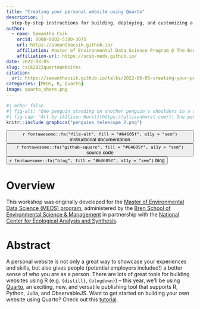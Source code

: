```yaml
---
title: "Creating your personal website using Quarto"
description: |
  step-by-step instructions for building, deploying, and customizing a Quarto website
author:
  - name: Samantha Csik
    orcid: 0000-0002-5300-3075 
    url: https://samanthacsik.github.io/
    affiliation: Master of Environmental Data Science Program @ The Bren School (UCSB) & The National Center for Ecological Analysis and Synthesis
    affiliation-url: https://ucsb-meds.github.io/
date: 2022-08-05
slug: csik2022quartoWebsites
citation: 
  url: https://samanthacsik.github.io/talks/2022-08-05-creating-your-personal-website-using-quarto/
categories: [MEDS, R, Quarto]
image: quarto_share.png
---
```


```r
#| echo: false
#| fig-alt: "One penguin standing on another penguin's shoulders in a snowscape, looking through a telescope at a Quarto logo 'moon' in the night sky."
#| fig-cap: "Art by [Allison Horst](https://allisonhorst.com/): One penguin standing on another penguin's shoulders in a snowscape, looking through a telescope at a Quarto logo 'moon' in the night sky."
knitr::include_graphics("penguins_telescope_2.png")
```

<div class="container">
<div class="center">
<button type="button" class="button-styling" onclick=window.location.href='https://ucsb-meds.github.io/creating-quarto-websites/'>`r fontawesome::fa("file-alt", fill = "#64605f", a11y = "sem")` instructional documentation</button>
<button type="button" class="button-styling" onclick=window.location.href='https://github.com/UCSB-MEDS/creating-quarto-websites'>`r fontawesome::fa("github-square", fill = "#64605f", a11y = "sem")` source code</button> 
<button type="button" class="button-styling" onclick=window.location.href='https://ucsb-meds.github.io/posts/2022-08-05-building-a-personal-website-using-quarto/'>`r fontawesome::fa("blog", fill = "#64605f", a11y = "sem")` blog</button> 
</div>
</div>

# Overview

This workshop was originally developed for the [Master of Environmental Data Science (MEDS) program](https://ucsb-meds.github.io/), administered by the [Bren School of Environmental Science & Management](https://bren.ucsb.edu/masters-programs/master-environmental-data-science) in partnership with the [National Center for Ecological Analysis and Synthesis](https://www.nceas.ucsb.edu/).

# Abstract

A personal website is not only a great way to showcase your experiences and skills, but also gives people (potential employers included!) a better sense of who you are as a person. There are lots of great tools for building websites using R (e.g. `{distill}`, `{blogdown}`) -- this year, we'll be using [Quarto](https://quarto.org/), an exciting, new, and versatile publishing tool that supports R, Python, Julia, and ObservableJS. Want to get started on building your own website using Quarto? Check out this [tutorial](https://ucsb-meds.github.io/creating-quarto-websites/).
